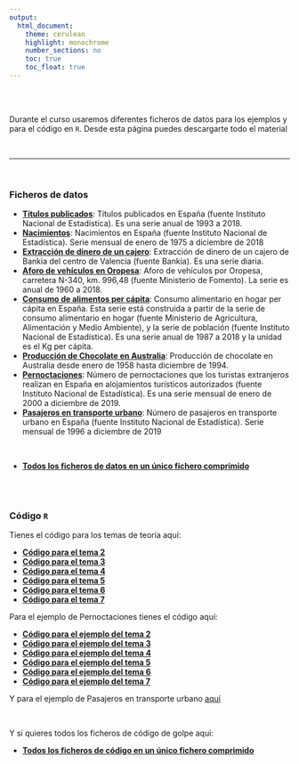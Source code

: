 ```yaml
---
output:
  html_document:
    theme: cerulean
    highlight: monochrome 
    number_sections: no
    toc: true
    toc_float: true
---
```


<br><br>

Durante el curso usaremos diferentes ficheros de datos para los ejemplos y para el código en `R`. Desde esta página puedes descargarte todo el material

<br>

----------------------

<br>

### Ficheros de datos

- [**Títulos publicados**](series/libros.csv): Títulos publicados en España (fuente Instituto Nacional de Estadística). Es una serie anual de 1993 a 2018.
- [**Nacimientos**](series/nacimientos.csv): Nacimientos en España (fuente Instituto Nacional de Estadística). Serie mensual de enero de 1975 a diciembre de 2018
- [**Extracción de dinero de un cajero**](series/sucursal.csv): Extracción de dinero de un cajero de Bankia del centro de Valencia (fuente Bankia). Es una serie diaria.
- [**Aforo de vehículos en Oropesa**](series/aforo_oropesa.csv): Aforo de vehículos por Oropesa, carretera N-340, km. 996,48 (fuente Ministerio de Fomento). La serie es anual de 1960 a 2018.
- [**Consumo de alimentos per cápita**](series/alimentacionpc.csv): Consumo alimentario en hogar per cápita en España. Esta serie está construida a partir de la serie de consumo alimentario en hogar (fuente Ministerio de Agricultura, Alimentación y Medio Ambiente), y la serie de población (fuente Instituto Nacional de Estadística). Es una serie anual de 1987 a 2018 y la unidad es el Kg per cápita.
- [**Producción de Chocolate en Australia**](series/Chocolate.csv): Producción de chocolate en Australia desde enero de 1958 hasta diciembre de 1994.
- [**Pernoctaciones**](series/Pernoctaciones.csv):  Número de pernoctaciones que los turistas extranjeros realizan en España en alojamientos turísticos autorizados (fuente Instituto Nacional de Estadística). Es una serie mensual de enero de 2000 a diciembre de 2019.
- [**Pasajeros en transporte urbano**](series/Pasajeros.csv): Número de pasajeros en transporte urbano en España (fuente Instituto Nacional de
Estadística). Serie mensual de 1996 a diciembre de 2019

\

- [**Todos los ficheros de datos en un único fichero comprimido**](series/todoslosficherosdedatos.zip)

\
\

### Código `R`

Tienes el código para los temas de teoría aquí:

- [**Código para el tema 2**](codigo/Codigo Tema 2.R)
- [**Código para el tema 3**](codigo/Codigo Tema 3.R)
- [**Código para el tema 4**](codigo/Codigo Tema 4.R)
- [**Código para el tema 5**](codigo/Codigo Tema 5.R)
- [**Código para el tema 6**](codigo/Codigo Tema 6.R)
- [**Código para el tema 7**](codigo/Codigo Tema 7.R)
\

Para el ejemplo de Pernoctaciones tienes el código aquí:

- [**Código para el ejemplo del tema 2**](codigo/Codigo Ejemplo 2.R)
- [**Código para el ejemplo del tema 3**](codigo/Codigo Ejemplo 3.R)
- [**Código para el ejemplo del tema 4**](codigo/Codigo Ejemplo 4.R)
- [**Código para el ejemplo del tema 5**](codigo/Codigo Ejemplo 5.R)
- [**Código para el ejemplo del tema 6**](codigo/Codigo Ejemplo 6.R)
- [**Código para el ejemplo del tema 7**](codigo/Codigo Ejemplo 7.R)

Y para el ejemplo de Pasajeros en transporte urbano [aquí](codigo/Codigo Ejemplo Pasajeros.R)

\

Y si quieres todos los ficheros de código de golpe aqui:

- [**Todos los ficheros de código en un único fichero comprimido**](codigo/todoslosficherosdecodigo.zip)

\
\
\
\



